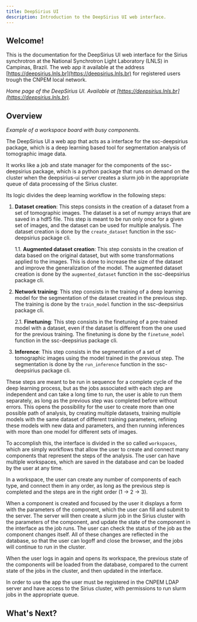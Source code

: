 ```yaml
---
title: DeepSirius UI
description: Introduction to the DeepSirius UI web interface.
---
```



## Welcome!

This is the documentation for the DeepSirius UI web interface for the Sirius
synchrotron at the National Synchrotron Light Laboratory (LNLS) in Campinas,
Brazil. The web app it available at the address
[https://deepsirius.lnls.br](https://deepsirius.lnls.br) for registered users
trough the CNPEM local network.

<ImageZoom
  alt="Home page"
  src={PageHome}
  className="!my-0 rounded-sm"
  priority
/>
_Home page of the DeepSirius UI. Available at [https://deepsirius.lnls.br](https://deepsirius.lnls.br)._

## Overview

<ImageZoom
  alt="Workspace board with busy components"
  src={PageWorkspaceBoardBusy}
  className="!my-0 rounded-sm"
  priority
/>
_Example of a workspace board with busy components._

The DeepSirius UI a web app that acts as a interface for the ssc-deepsirius
package, which is a deep learning based tool for segmentation analysis of
tomographic image data.

It works like a job and state manager for the components of the ssc-deepsirius
package, which is a python package that runs on demand on the cluster when the
deepsirius-ui server creates a slurm job in the appropriate queue of data
processing of the Sirius cluster.

Its logic divides the deep learning workflow in the following steps:

1. **Dataset creation**: This steps consists in the creation of a dataset from a
   set of tomographic images. The dataset is a set of numpy arrays that are
   saved in a hdf5 file. This step is meant to be run only once for a given set
   of images, and the dataset can be used for multiple analysis. The dataset
   creation is done by the `create_dataset` function in the ssc-deepsirius
   package cli.

   1.1. **Augmented dataset creation**: This step consists in the creation of
   data based on the original dataset, but with some transformations applied to
   the images. This is done to increase the size of the dataset and improve the
   generalization of the model. The augmented dataset creation is done by the
   `augmented_dataset` function in the ssc-deepsirius package cli.

2. **Network training**: This step consists in the training of a deep learning
   model for the segmentation of the dataset created in the previous step. The
   training is done by the `train_model` function in the ssc-deepsirius package
   cli.

   2.1. **Finetuning**: This step consists in the finetuning of a pre-trained
   model with a dataset, even if the dataset is different from the one used for
   the previous training. The finetuning is done by the `finetune_model`
   function in the ssc-deepsirius package cli.

3. **Inference**: This step consists in the segmentation of a set of tomographic
   images using the model trained in the previous step. The segmentation is done
   by the `run_inference` function in the ssc-deepsirius package cli.

These steps are meant to be run in sequence for a complete cycle of the deep
learning process, but as the jobs associated with each step are independent and
can take a long time to run, the user is able to run them separately, as long as
the previous step was completed before without errors. This opens the possibility
for the user to create more than one possible path of analysis, by creating
multiple datasets, training multiple models with the same dataset of different
training parameters, refining these models with new data and parameters, and
then running inferences with more than one model for different sets of images.

To accomplish this, the interface is divided in the so called `workspaces`,
which are simply workflows that allow the user to create and connect many
components that represent the steps of the analysis. The user can have multiple
workspaces, which are saved in the database and can be loaded by the user at any
time.

In a workspace, the user can create any number of components of each type, and
connect them in any order, as long as the previous step is completed and the
steps are in the right order (1 -> 2 -> 3).

When a component is created and focused by the user it displays a form with the
parameters of the component, which the user can fill and submit to the server.
The server will then create a slurm job in the Sirius cluster with the
parameters of the component, and update the state of the component in the
interface as the job runs. The user can check the status of the job as the
component changes itself. All of these changes are reflected in the database, so
that the user can logoff and close the browser, and the jobs will continue to
run in the cluster.

When the user logs in again and opens its workspace, the previous state of the
components will be loaded from the database, compared to the current state of
the jobs in the cluster, and then updated in the interface.

<Callout>
  In order to use the app the user must be registered in the CNPEM LDAP server
  and have access to the Sirius cluster, with permissions to run slurm jobs in
  the appropriate queue.
</Callout>

## What's Next?

<Cards>
  <Card title="Quickstart" href="/docs/from-zero-to-label" />
  <Card title="Learn more about each component" href="/docs/concepts" />
  <Card title="For developers" href="/docs/development" />
</Cards>
